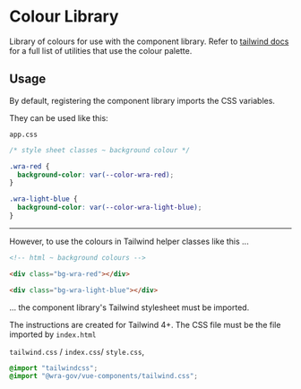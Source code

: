 
<Meta title="Resources/Colour library" />

# Colour Library

Library of colours for use with the component library. Refer to [tailwind docs](https://tailwindcss.com/docs/colors) for a full list of utilities that use the colour palette.

## Usage

By default, registering the component library imports the CSS variables.

They can be used like this:

`app.css`

```css
/* style sheet classes ~ background colour */

.wra-red {
  background-color: var(--color-wra-red);
}

.wra-light-blue {
  background-color: var(--color-wra-light-blue);
}
```

---

However, to use the colours in Tailwind helper classes like this ...

```html
<!-- html ~ background colours -->

<div class="bg-wra-red"></div>

<div class="bg-wra-light-blue"></div>
```

... the component library's Tailwind stylesheet must be imported.

The instructions are created for Tailwind 4+. The CSS file must be the file imported by `index.html`

`tailwind.css` / `index.css`/ `style.css`,

```css
@import "tailwindcss";
@import "@wra-gov/vue-components/tailwind.css";
```

<ColorPalette>
  <ColorItem title="Default" colors={{ "--color-wra-revenue": "#2a225b" }} />
  <ColorItem
    title="Black"
    colors={{
      "--color-wra-black": "#1f1f1f",
      "--color-wra-charcoal": "#323232"
    }}
  />
  <ColorItem
    title="Grey"
    colors={{
      "--color-wra-light-grey": "#f1f1f1",
      "--color-wra-grey": "#e5e5e5",
      "--color-wra-mid-grey": "#b5b5b5",
      "--color-wra-dark-grey": "#666666"
    }}
  />
  <ColorItem
    title="Red"
    colors={{
      "--color-wra-light-red": "#ffe4e5",
      "--color-wra-red": "#aa1111"
    }}
  />
  <ColorItem
    title="Blue"
    colors={{
      "--color-wra-light-blue": "#c2e0fc",
      "--color-wra-blue": "#0360a6",
      "--color-wra-mid-blue": "#3b7dc5",
      "--color-wra-dark-blue": "#1f446d"
    }}
  />
  <ColorItem
    title="Green"
    colors={{
      "--color-wra-light-green": "#cdf7d4",
      "--color-wra-green": "#007015"
    }}
  />
  <ColorItem
    title="Yellow"
    colors={{
      "--color-wra-light-yellow": "#fff5ce",
      "--color-wra-yellow": "#ffd530"
    }}
  />
</ColorPalette>
